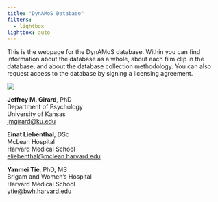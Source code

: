```yaml
---
title: "DynAMoS Database"
filters:
  - lightbox
lightbox: auto
---
```


This is the webpage for the DynAMoS database. Within you can find information about the database as a whole, about each film clip in the database, and about the database collection methodology. You can also request access to the database by signing a licensing agreement.

![](./img/screenshot_collage.jpg)

**Jeffrey M. Girard**, PhD<br />
Department of Psychology<br />
University of Kansas<br />
<jmgirard@ku.edu>

**Einat Liebenthal**, DSc<br />
McLean Hospital<br />
Harvard Medical School<br />
<eliebenthal@mclean.harvard.edu>

**Yanmei Tie**, PhD, MS<br />
Brigam and Women's Hospital<br />
Harvard Medical School<br />
<ytie@bwh.harvard.edu>
